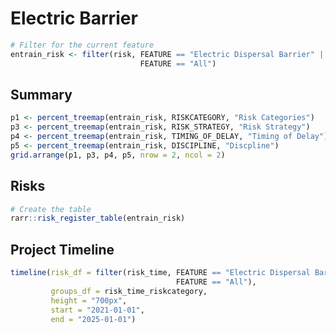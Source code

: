 # Electric Barrier

```r
# Filter for the current feature
entrain_risk <- filter(risk, FEATURE == "Electric Dispersal Barrier" | 
                             FEATURE == "All")
```

## Summary
```r
p1 <- percent_treemap(entrain_risk, RISKCATEGORY, "Risk Categories")
p3 <- percent_treemap(entrain_risk, RISK_STRATEGY, "Risk Strategy")
p4 <- percent_treemap(entrain_risk, TIMING_OF_DELAY, "Timing of Delay")
p5 <- percent_treemap(entrain_risk, DISCIPLINE, "Discpline")
grid.arrange(p1, p3, p4, p5, nrow = 2, ncol = 2)
```

## Risks
```r
# Create the table
rarr::risk_register_table(entrain_risk)
```

## Project Timeline
```r
timeline(risk_df = filter(risk_time, FEATURE == "Electric Dispersal Barrier" | 
                                     FEATURE == "All"), 
         groups_df = risk_time_riskcategory,
         height = "700px",
         start = "2021-01-01",
         end = "2025-01-01")
```
